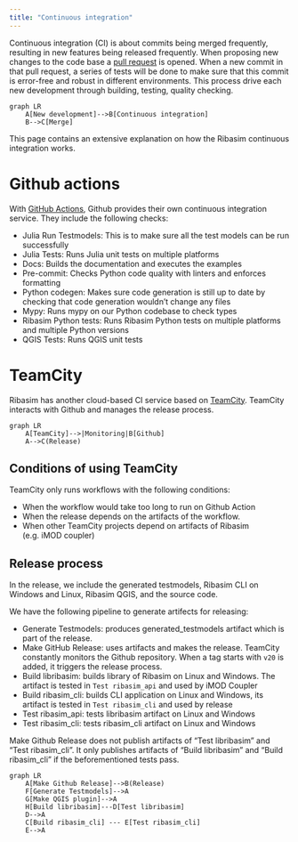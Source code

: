 ```yaml
---
title: "Continuous integration"
---
```


Continuous integration (CI) is about commits being merged frequently, resulting in new features being released frequently.
When proposing new changes to the code base a [pull request](https://docs.github.com/en/pull-requests/collaborating-with-pull-requests/proposing-changes-to-your-work-with-pull-requests/about-pull-requests) is opened.
When a new commit in that pull request, a series of tests will be done to make sure that this commit is error-free and robust in different environments.
This process drive each new development through building, testing, quality checking.

```mermaid
graph LR
    A[New development]-->B[Continuous integration]
    B-->C[Merge]
```


This page contains an extensive explanation on how the Ribasim continuous integration works.

# Github actions

With [GitHub Actions](https://docs.github.com/en/actions), Github provides their own continuous integration service.
They include the following checks:

* Julia Run Testmodels: This is to make sure all the test models can be run successfully
* Julia Tests: Runs Julia unit tests on multiple platforms
* Docs: Builds the documentation and executes the examples
* Pre-commit: Checks Python code quality with linters and enforces formatting
* Python codegen: Makes sure code generation is still up to date by checking that code generation wouldn't change any files
* Mypy: Runs mypy on our Python codebase to check types
* Ribasim Python tests: Runs Ribasim Python tests on multiple platforms and multiple Python versions
* QGIS Tests: Runs QGIS unit tests


# TeamCity
Ribasim has another cloud-based CI service based on [TeamCity](https://www.jetbrains.com/teamcity/).
TeamCity interacts with Github and manages the release process.

```mermaid
graph LR
    A[TeamCity]-->|Monitoring|B[Github]
    A-->C(Release)
```

## Conditions of using TeamCity
TeamCity only runs workflows with the following conditions:

* When the workflow would take too long to run on Github Action
* When the release depends on the artifacts of the workflow.
* When other TeamCity projects depend on artifacts of Ribasim (e.g. iMOD coupler)

## Release process
In the release, we include the generated testmodels, Ribasim CLI on Windows and Linux, Ribasim QGIS, and the source code.

We have the following pipeline to generate artifects for releasing:

* Generate Testmodels: produces generated_testmodels artifact which is part of the release.
* Make GitHub Release: uses artifacts and makes the release. TeamCity constantly monitors the Github repository. When a tag starts with `v20` is added, it triggers the release process.
* Build libribasim: builds library of Ribasim on Linux and Windows. The artifact is tested in `Test ribasim_api` and used by iMOD Coupler
* Build ribasim_cli: builds CLI application on Linux and Windows, its artifact is tested in `Test ribasim_cli` and used by release
* Test ribasim_api: tests libribasim artifact on Linux and Windows
* Test ribasim_cli: tests ribasim_cli artifact on Linux and Windows

::: {.callout-note}
Make Github Release does not publish artifacts of "Test libribasim" and "Test ribasim_cli". It only publishes artifacts of "Build libribasim" and "Build ribasim_cli" if the beforementioned tests pass.
:::

```mermaid
graph LR
    A[Make Github Release]-->B(Release)
    F[Generate Testmodels]-->A
    G[Make QGIS plugin]-->A
    H[Build libribasim]---D[Test libribasim]
    D-->A
    C[Build ribasim_cli] --- E[Test ribasim_cli]
    E-->A
```
